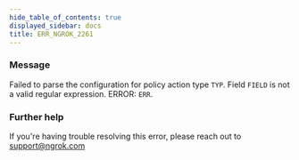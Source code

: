 ```yaml
---
hide_table_of_contents: true
displayed_sidebar: docs
title: ERR_NGROK_2261
---
```


### Message

Failed to parse the configuration for policy action type `TYP`.
Field `FIELD` is not a valid regular expression.
ERROR: `ERR`.

### Further help

If you're having trouble resolving this error, please reach out to [support@ngrok.com](mailto:support@ngrok.com?subject=Help%20with%20ERR_NGROK_2261)
